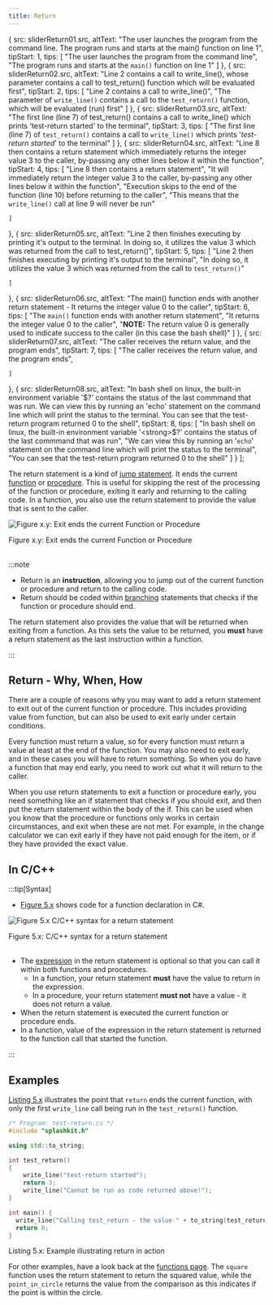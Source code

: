 ```yaml
---
title: Return
---
```





  {
    src: sliderReturn01.src,
    altText: "The user launches the program from the command line. The program runs and starts at the main() function on line 1",
    tipStart: 1,
    tips: [
      "The user launches the program from the command line",
      "The program runs and starts at the <code>main()</code> function on line 1"
    ]
  },
  {
    src: sliderReturn02.src,
    altText: "Line 2 contains a call to write_line(), whose parameter contains a call to test_return() function which will be evaluated first",
    tipStart: 2,
    tips: [
      "Line 2 contains a call to write_line()",
      "The parameter of <code>write_line()</code> contains a call to the <code>test_return()</code> function, which will be evaluated (run) first"
    ]
  },
  {
    src: sliderReturn03.src,
    altText: "The first line (line 7) of test_return() contains a call to write_line() which prints 'test-return started' to the terminal",
    tipStart: 3,
    tips: [
      "The first line (line 7) of <code>test_return()</code> contains a call to <code>write_line()</code> which prints '<em>test-return started</em>' to the terminal"
    ]
  },
  {
    src: sliderReturn04.src,
    altText: "Line 8 then contains a return statement which immediately returns the integer value 3 to the caller, by-passing any other lines below it within the function",
    tipStart: 4,
    tips: [
      "Line 8 then contains a return statement",
      "It will immediately return the integer value 3 to the caller, by-passing any other lines below it within the function",
      "Execution skips to the end of the function (line 10) before returning to the caller",
      "This means that the <code>write_line()</code> call at line 9 will never be run"
      
    ]
  },
  {
    src: sliderReturn05.src,
    altText: "Line 2 then finishes executing by printing it's output to the terminal. In doing so, it utilizes the value 3 which was returned from the call to test_return()",
    tipStart: 5,
    tips: [
      "Line 2 then finishes executing by printing it's output to the terminal",
      "In doing so, it utilizes the value 3 which was returned from the call to <code>test_return()</code>"
      
    ]
  },
  {
    src: sliderReturn06.src,
    altText: "The main() function ends with another return statement - It returns the integer value 0 to the caller",
    tipStart: 6,
    tips: [
      "The <code>main()</code> function ends with another return statement",
      "It returns the integer value 0 to the caller",
      "<strong>NOTE:</strong> The return value 0 is generally used to indicate success to the caller (in this case the bash shell)"
    ]
  },
  {
    src: sliderReturn07.src,
    altText: "The caller receives the return value, and the program ends",
    tipStart: 7,
    tips: [
      "The caller receives the return value, and the program ends",
      
    ]
  },
  {
    src: sliderReturn08.src,
    altText: "In bash shell on linux, the built-in environment variable '$?' contains the status of the last commmand that was run. We can view this by running an 'echo' statement on the command line which will print the status to the terminal. You can see that the test-return program returned 0 to the shell",
    tipStart: 8,
    tips: [
      "In bash shell on linux, the built-in environment variable '<strong>$?</strong>' contains the status of the last commmand that was run",
      "We can view this by running an '<code>echo</code>' statement on the command line which will print the status to the terminal",
      "You can see that the test-return program returned 0 to the shell"
    ]
  }
];


The return statement is a kind of [jump statement](../../../../part-1-instructions/3-control-flow/1-concepts/05-0-jumping). It ends the current [function](../04-function-decl) or [procedure](../01-procedures). This is useful for skipping the rest of the processing of the function or procedure, exiting it early and returning to the calling code. In a function, you also use the return statement to provide the value that is sent to the caller.

<a id="FigureExit"></a>

![Figure x.y: Exit ends the current Function or Procedure](./images/statement-exit.png "Exit ends the current Function or Procedure")
<div class="caption"><span class="caption-figure-nbr">Figure x.y: </span>Exit ends the current Function or Procedure</div><br/>

:::note

- Return is an **instruction**, allowing you to jump out of the current function or procedure and return to the calling code.
- Return should be coded within [branching](../../../../part-1-instructions/3-control-flow/1-concepts/03-0-branching) statements that checks if the function or procedure should end.

The return statement also provides the value that will be returned when exiting from a function. As this sets the value to be returned, you **must** have a return statement as the last instruction within a function.

:::

## Return - Why, When, How

There are a couple of reasons why you may want to add a return statement to exit out of the current function or procedure. This includes providing value from function, but can also be used to exit early under certain conditions.

Every function must return a value, so for every function must return a value at least at the end of the function. You may also need to exit early, and in these cases you will have to return something. So when you do have a function that may end early, you need to work out what it will return to the caller.

When you use return statements to exit a function or procedure early, you need something like an if statement that checks if you should exit, and then put the return statement within the body of the if. This can be used when you know that the procedure or functions only works in certain circumstances, and exit when these are not met. For example, in the change calculator we can exit early if they have not paid enough for the item, or if they have provided the exact value.

## In C/C++

:::tip[Syntax]

- [Figure 5.x](#FigureReturnStatementSyntax) shows code for a function declaration in C#.

<a id="FigureReturnStatementSyntax"></a>

![Figure 5.x C/C++ syntax for a return statement](./images/return-statement.png "C/C++ syntax for a return statement")
<div class="caption"><span class="caption-figure-nbr">Figure 5.x: </span>C/C++ syntax for a return statement</div><br/>

- The [expression](../../../../part-1-instructions/2-communicating-syntax/1-concepts/03-expression) in the return statement is optional so that you can call it within both functions and procedures.
  - In a function, your return statement **must** have the value to return in the expression.
  - In a procedure, your return statement **must not** have a value - it does not return a value.
- When the return statement is executed the current function or procedure ends.
- In a function, value of the expression in the return statement is returned to the function call that started the function.

:::

## Examples

[Listing 5.x](#ListingReturnStatement) illustrates the point that `return` ends the current function, with only the first `write_line` call being run in the `test_return()` function.

<a id="ListingReturnStatement"></a>

```cpp
/* Program: test-return.cs */
#include "splashkit.h"

using std::to_string;

int test_return() 
{
    write_line("test-return started");
    return 3;
    write_line("Cannot be run as code returned above!");
}

int main() {
  write_line("Calling test_return - the value " + to_string(test_return()) + " is returned\n");
  return 0;
}
```
<div class="caption"><span class="caption-figure-nbr">Listing 5.x: </span>Example illustrating return in action</div>

For other examples, have a look back at the [functions page](../04-function-decl). The `square` function uses the return statement to return the squared value, while the `point_in_circle` returns the value from the comparison as this indicates if the point is within the circle.

<MySwiper client:only height="" images={sliderReturn}></MySwiper>